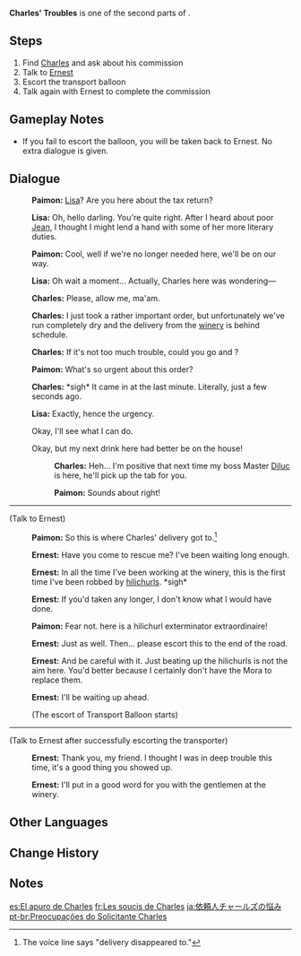 {{Quest Infobox
|id            = 00488
|image         = Story Quest Charles' Troubles.png
|type          = Story
|chapter       = Leo Minor Chapter
|actNum        = I
|part          = 3
|act           = Master's Day Off
|character     = Jean
|startLocation = [[Mondstadt City|Mondstadt]], [[Mondstadt]]
|region        = Mondstadt
|area          = Starfell Valley
|subarea       = Mondstadt City
|prev          = When the West Wind Arises (Quest)
|next          = Master's Day Off (Quest)
|concurrent    = Margaret's Longing
|concurrent2   = Sara's Worries
|rewards       = Adventure EXP*375;Mora*22,775;Hero's Wit*3;Mystic Enhancement Ore*5
|characters    = Charles;Ernest;Paimon;Traveler
|voiced        = yes
}}
'''Charles' Troubles''' is one of the second parts of {{Quest|Master's Day Off}}.

==Steps==
# Find [[Charles]] and ask about his commission
# Talk to [[Ernest]]
# Escort the transport balloon
# Talk again with Ernest to complete the commission

==Gameplay Notes==
* If you fail to escort the balloon, you will be taken back to Ernest. No extra dialogue is given.

==Dialogue==
{{Quest Description|Has Charles managed to get hold of the tax forms he needs?}}
{{Dialogue Start}}
:{{A|vo qinlq003 1 paimon 01.ogg}} '''Paimon:''' [[Lisa]]? Are you here about the tax return?
:{{A|vo qinlq003 1 lisa 01.ogg}} '''Lisa:''' Oh, hello darling. You're quite right. After I heard about poor [[Jean]], I thought I might lend a hand with some of her more literary duties.
:{{A|vo qinlq003 1 paimon 02.ogg}} '''Paimon:''' Cool, well if we're no longer needed here, we'll be on our way.
:{{A|vo qinlq003 1 lisa 02.ogg}} '''Lisa:''' Oh wait a moment... Actually, Charles here was wondering&mdash;
:{{A|vo qinlq003 1 charles 01.ogg}} '''Charles:''' Please, allow me, ma'am.
:{{A|vo qinlq003 1 charles 02.ogg}} '''Charles:''' I just took a rather important order, but unfortunately we've run completely dry and the delivery from the [[Dawn Winery|winery]] is behind schedule.
:{{A|vo qinlq003 1 charles 03.ogg}} '''Charles:''' If it's not too much trouble, could you go and {{Color|buzzword|do something about this logistical nuisance}}?
:{{A|vo qinlq003 1 paimon 03.ogg}} '''Paimon:''' What's so urgent about this order?
:{{A|vo qinlq003 1 charles 04.ogg}} '''Charles:''' *sigh* It came in at the last minute. Literally, just a few seconds ago.
:{{A|vo qinlq003 1 lisa 03.ogg}} '''Lisa:''' Exactly, hence the urgency.
:{{DIcon}} Okay, I'll see what I can do.
:{{DIcon}} Okay, but my next drink here had better be on the house!
::{{A|vo qinlq003 1 charles 05.ogg}} '''Charles:''' Heh... I'm positive that next time my boss Master [[Diluc]] is here, he'll pick up the tab for you.
::{{A|vo qinlq003 1 paimon 04.ogg}} '''Paimon:''' Sounds about right!
----
;(Talk to Ernest)
:{{A|vo qinlq003 2 paimon 01.ogg}} '''Paimon:''' So this is where Charles' delivery got to.<ref group="Note">The voice line says "delivery disappeared to."</ref>
:{{A|vo qinlq003 2 ernesrt 01.ogg}} '''Ernest:''' Have you come to rescue me? I've been waiting long enough.
:{{A|vo qinlq003 2 ernesrt 02.ogg}} '''Ernest:''' In all the time I've been working at the winery, this is the first time I've been robbed by [[hilichurl]]s. *sigh*
:{{A|vo qinlq003 2 ernesrt 03.ogg}} '''Ernest:''' If you'd taken any longer, I don't know what I would have done.
:{{A|vo qinlq003 2 paimon 02.ogg}} '''Paimon:''' Fear not. {{Traveler}} here is a hilichurl exterminator extraordinaire!
:{{A|vo qinlq003 2 ernesrt 04.ogg}} '''Ernest:''' Just as well. Then... please escort this {{Color|buzzword|transporter}} to the end of the road.
:{{A|vo qinlq003 2 ernesrt 05.ogg}} '''Ernest:''' And be careful with it. Just beating up the hilichurls is not the aim here. You'd better {{Color|make sure the goods stay intact}} because I certainly don't have the Mora to replace them.
:{{A|vo qinlq003 2 ernesrt 06.ogg}} '''Ernest:''' I'll be waiting up ahead.
:;(The escort of Transport Balloon starts)
----
;(Talk to Ernest after successfully escorting the transporter)
:{{A|vo qinlq003 4 ernesrt 01.ogg}} '''Ernest:''' Thank you, my friend. I thought I was in deep trouble this time, it's a good thing you showed up.
:{{A|vo qinlq003 4 ernesrt 02.ogg}} '''Ernest:''' I'll put in a good word for you with the gentlemen at the winery.
{{Dialogue End}}

==Other Languages==
{{Other Languages
|en      = Charles' Troubles
|zhs     = 委托人查尔斯的烦恼
|zhs_rm  = Wěituōrén Chá'ěrsī de Fánnǎo
|zht     = 委託人查爾斯的煩惱
|zht_rm  = Wěituōrén Chá'ěrsī de Fánnǎo
|zh_tl   = Client Charles' Troubles
|ja      = 依頼人チャールズの悩み
|ja_rm   = Irainin Chaaruzu no Nayami
|ja_tl   = Client Charles' Troubles
|ko      = 의뢰인 찰스의 고민
|ko_rm   = Uiroein Chalseu-ui Gomin
|ko_tl   = Client Charles' Troubles
|es      = El apuro de Charles
|es_tl   = Charles' Hurry
|fr      = Les soucis de Charles
|fr_tl   = Charles' Troubles
|ru      = Беспокойство Чарльза
|ru_tl   = Charles' Anxiety
|th      = ความกลุ้มใจของ Charles
|th_rm   = 
|th_tl   = 
|vi      = Nỗi Buồn Phiền Của Người Ủy Thác Charles
|vi_tl   = 
|de      = Sorgen des Auftraggebers Charles
|de_tl   = Client Charles' Worries
|id      = Masalah Charles
|id_tl   = Charles' Troubles
|pt      = Preocupações do Solicitante Charles
|pt_tl   = 
|tr      = Charles'ın Sorunları
|tr_tl   = 
|it      = I guai di Charles
|it_tl   = 
}}

==Change History==
{{Change History|1.0}}

==Notes==
{{Reflist|note=1}}

[[es:El apuro de Charles]]
[[fr:Les soucis de Charles]]
[[ja:依頼人チャールズの悩み]]
[[pt-br:Preocupações do Solicitante Charles]]